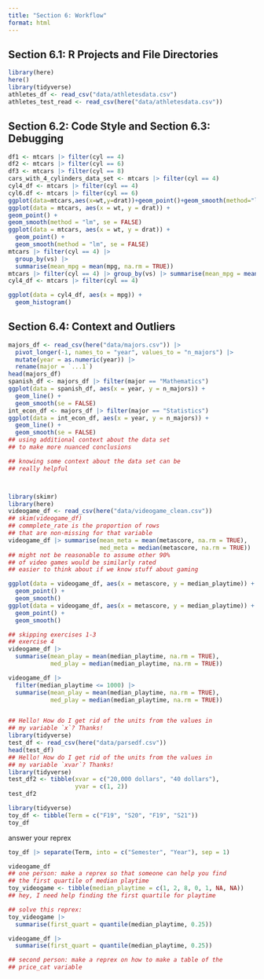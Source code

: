```yaml
---
title: "Section 6: Workflow"
format: html
---
```


## Section 6.1: R Projects and File Directories

```r
library(here)
here()
library(tidyverse)
athletes_df <- read_csv("data/athletesdata.csv")
athletes_test_read <- read_csv(here("data/athletesdata.csv"))
```

## Section 6.2: Code Style and Section 6.3: Debugging

```r
df1 <- mtcars |> filter(cyl == 4)
df2 <- mtcars |> filter(cyl == 6)
df3 <- mtcars |> filter(cyl == 8)
cars_with_4_cylinders_data_set <- mtcars |> filter(cyl == 4)
cyl4_df <- mtcars |> filter(cyl == 4)
cyl6.df <- mtcars |> filter(cyl == 6)
ggplot(data=mtcars,aes(x=wt,y=drat))+geom_point()+geom_smooth(method="lm",se=FALSE)
ggplot(data = mtcars, aes(x = wt, y = drat)) +
geom_point() +
geom_smooth(method = "lm", se = FALSE)
ggplot(data = mtcars, aes(x = wt, y = drat)) +
  geom_point() +
  geom_smooth(method = "lm", se = FALSE)
mtcars |> filter(cyl == 4) |>
  group_by(vs) |>
  summarise(mean_mpg = mean(mpg, na.rm = TRUE))
mtcars |> filter(cyl == 4) |> group_by(vs) |> summarise(mean_mpg = mean(mpg, na.rm = TRUE))
cyl4_df <- mtcars |> filter(cyl == 4)

ggplot(data = cyl4_df, aes(x = mpg)) +
  geom_histogram()
```

## Section 6.4: Context and Outliers


```r
majors_df <- read_csv(here("data/majors.csv")) |>
  pivot_longer(-1, names_to = "year", values_to = "n_majors") |>
  mutate(year = as.numeric(year)) |>
  rename(major = `...1`)
head(majors_df)
spanish_df <- majors_df |> filter(major == "Mathematics")
ggplot(data = spanish_df, aes(x = year, y = n_majors)) +
  geom_line() +
  geom_smooth(se = FALSE)
int_econ_df <- majors_df |> filter(major == "Statistics")
ggplot(data = int_econ_df, aes(x = year, y = n_majors)) +
  geom_line() +
  geom_smooth(se = FALSE)
## using additional context about the data set
## to make more nuanced conclusions

## knowing some context about the data set can be 
## really helpful



library(skimr)
library(here)
videogame_df <- read_csv(here("data/videogame_clean.csv"))
## skim(videogame_df)
## commplete_rate is the proportion of rows
## that are non-missing for that variable
videogame_df |> summarise(mean_meta = mean(metascore, na.rm = TRUE),
                          med_meta = median(metascore, na.rm = TRUE))
## might not be reasonable to assume other 90%
## of video games would be similarly rated
## easier to think about if we know stuff about gaming

ggplot(data = videogame_df, aes(x = metascore, y = median_playtime)) +
  geom_point() +
  geom_smooth()
ggplot(data = videogame_df, aes(x = metascore, y = median_playtime)) +
  geom_point() +
  geom_smooth()

## skipping exercises 1-3
## exercise 4
videogame_df |>
  summarise(mean_play = mean(median_playtime, na.rm = TRUE),
            med_play = median(median_playtime, na.rm = TRUE))

videogame_df |>
  filter(median_playtime <= 1000) |>
  summarise(mean_play = mean(median_playtime, na.rm = TRUE),
            med_play = median(median_playtime, na.rm = TRUE))


## Hello! How do I get rid of the units from the values in
## my variable `x`? Thanks!
library(tidyverse)
test_df <- read_csv(here("data/parsedf.csv"))
head(test_df)
## Hello! How do I get rid of the units from the values in
## my variable `xvar`? Thanks!
library(tidyverse)
test_df2 <- tibble(xvar = c("20,000 dollars", "40 dollars"),
                   yvar = c(1, 2))
test_df2
```

```r
library(tidyverse)
toy_df <- tibble(Term = c("F19", "S20", "F19", "S21"))
toy_df
```

answer your reprex
```r
toy_df |> separate(Term, into = c("Semester", "Year"), sep = 1)
```


```r
videogame_df
## one person: make a reprex so that someone can help you find
## the first quartile of median playtime
toy_videogame <- tibble(median_playtime = c(1, 2, 8, 0, 1, NA, NA))
## hey, I need help finding the first quartile for playtime

## solve this reprex:
toy_videogame |>
  summarise(first_quart = quantile(median_playtime, 0.25))

videogame_df |>
  summarise(first_quart = quantile(median_playtime, 0.25))

## second person: make a reprex on how to make a table of the 
## price_cat variable
```